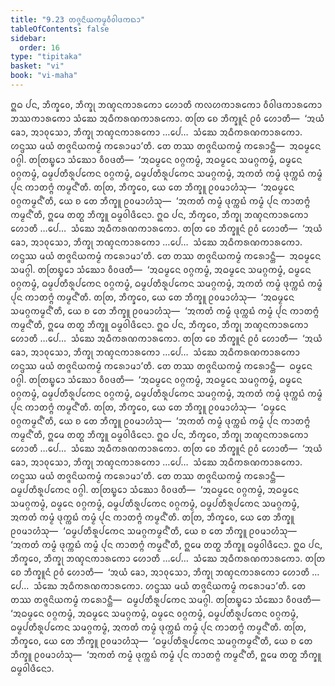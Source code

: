 ```yaml
---
title: "9.23 ᨲᨩ᩠ᨩᨶᩦᨿᨠᨾ᩠ᨾᩅᩥᩅᩤᨴᨠᨳᩣ"
tableOfContents: false
sidebar:
  order: 16
type: "tipitaka"
basket: "vi"
book: "vi-maha"
---
```



<DynamicBreadcrumb />

<Division number="429" book="vi-maha">

<Paragraph number="1875" book="vi-maha">
ᩍᨵ ᨸᨶ, ᨽᩥᨠ᩠ᨡᩅᩮ, ᨽᩥᨠ᩠ᨡᩩ ᨽᨱ᩠ᨯᨶᨠᩣᩁᨠᩮᩣ ᩉᩮᩣᨲᩥ ᨠᩃᩉᨠᩣᩁᨠᩮᩣ ᩅᩥᩅᩤᨴᨠᩣᩁᨠᩮᩣ ᨽᩔᨠᩣᩁᨠᩮᩣ ᩈᩴᨥᩮ ᩋᨵᩥᨠᩁᨱᨠᩣᩁᨠᩮᩣ. ᨲᨲᩕ ᨧᩮ ᨽᩥᨠ᩠ᨡᩪᨶᩴ ᩑᩅᩴ ᩉᩮᩣᨲᩥ—  ‘ᩋᨿᩴ ᨡᩮᩣ, ᩋᩣᩅᩩᩈᩮᩣ, ᨽᩥᨠ᩠ᨡᩩ ᨽᨱ᩠ᨯᨶᨠᩣᩁᨠᩮᩣ …ᨸᩮ…  ᩈᩴᨥᩮ ᩋᨵᩥᨠᩁᨱᨠᩣᩁᨠᩮᩣ. ᩉᨶ᩠ᨴᩔ ᨾᨿᩴ ᨲᨩ᩠ᨩᨶᩦᨿᨠᨾ᩠ᨾᩴ ᨠᩁᩮᩣᨾᩣ’ᨲᩥ. ᨲᩮ ᨲᩔ ᨲᨩ᩠ᨩᨶᩦᨿᨠᨾ᩠ᨾᩴ ᨠᩁᩮᩣᨶ᩠ᨲᩥ—  ᩋᨵᨾ᩠ᨾᩮᨶ ᩅᨣ᩠ᨣᩤ. ᨲᨲᩕᨭ᩠ᨮᩮᩣ ᩈᩴᨥᩮᩣ ᩅᩥᩅᨴᨲᩥ—  ‘ᩋᨵᨾ᩠ᨾᩮᨶ ᩅᨣ᩠ᨣᨠᨾ᩠ᨾᩴ, ᩋᨵᨾ᩠ᨾᩮᨶ ᩈᨾᨣ᩠ᨣᨠᨾ᩠ᨾᩴ, ᨵᨾ᩠ᨾᩮᨶ ᩅᨣ᩠ᨣᨠᨾ᩠ᨾᩴ, ᨵᨾ᩠ᨾᨸᨲᩥᩁᩪᨸᨠᩮᨶ ᩅᨣ᩠ᨣᨠᨾ᩠ᨾᩴ, ᨵᨾ᩠ᨾᨸᨲᩥᩁᩪᨸᨠᩮᨶ ᩈᨾᨣ᩠ᨣᨠᨾ᩠ᨾᩴ, ᩋᨠᨲᩴ ᨠᨾ᩠ᨾᩴ ᨴᩩᨠ᩠ᨠᨭᩴ ᨠᨾ᩠ᨾᩴ ᨸᩩᨶ ᨠᩣᨲᨻ᩠ᨻᩴ ᨠᨾ᩠ᨾᨶ᩺’ᨲᩥ. ᨲᨲᩕ, ᨽᩥᨠ᩠ᨡᩅᩮ, ᨿᩮ ᨲᩮ ᨽᩥᨠ᩠ᨡᩪ ᩑᩅᨾᩣᩉᩴᩈᩩ—  ‘ᩋᨵᨾ᩠ᨾᩮᨶ ᩅᨣ᩠ᨣᨠᨾ᩠ᨾᨶ᩺’ᨲᩥ, ᨿᩮ ᨧ ᨲᩮ ᨽᩥᨠ᩠ᨡᩪ ᩑᩅᨾᩣᩉᩴᩈᩩ—  ‘ᩋᨠᨲᩴ ᨠᨾ᩠ᨾᩴ ᨴᩩᨠ᩠ᨠᨭᩴ ᨠᨾ᩠ᨾᩴ ᨸᩩᨶ ᨠᩣᨲᨻ᩠ᨻᩴ ᨠᨾ᩠ᨾᨶ᩺’ᨲᩥ, ᩍᨾᩮ ᨲᨲ᩠ᨳ ᨽᩥᨠ᩠ᨡᩪ ᨵᨾ᩠ᨾᩅᩤᨴᩥᨶᩮᩣ.
</Paragraph>

</Division>
<Division number="430" book="vi-maha">

<Paragraph number="1876" book="vi-maha">
ᩍᨵ ᨸᨶ, ᨽᩥᨠ᩠ᨡᩅᩮ, ᨽᩥᨠ᩠ᨡᩩ ᨽᨱ᩠ᨯᨶᨠᩣᩁᨠᩮᩣ ᩉᩮᩣᨲᩥ …ᨸᩮ…  ᩈᩴᨥᩮ ᩋᨵᩥᨠᩁᨱᨠᩣᩁᨠᩮᩣ. ᨲᨲᩕ ᨧᩮ ᨽᩥᨠ᩠ᨡᩪᨶᩴ ᩑᩅᩴ ᩉᩮᩣᨲᩥ—  ‘ᩋᨿᩴ ᨡᩮᩣ, ᩋᩣᩅᩩᩈᩮᩣ, ᨽᩥᨠ᩠ᨡᩩ ᨽᨱ᩠ᨯᨶᨠᩣᩁᨠᩮᩣ …ᨸᩮ…  ᩈᩴᨥᩮ ᩋᨵᩥᨠᩁᨱᨠᩣᩁᨠᩮᩣ. ᩉᨶ᩠ᨴᩔ ᨾᨿᩴ ᨲᨩ᩠ᨩᨶᩦᨿᨠᨾ᩠ᨾᩴ ᨠᩁᩮᩣᨾᩣ’ᨲᩥ. ᨲᩮ ᨲᩔ ᨲᨩ᩠ᨩᨶᩦᨿᨠᨾ᩠ᨾᩴ ᨠᩁᩮᩣᨶ᩠ᨲᩥ—  ᩋᨵᨾ᩠ᨾᩮᨶ ᩈᨾᨣ᩠ᨣᩤ. ᨲᨲᩕᨭ᩠ᨮᩮᩣ ᩈᩴᨥᩮᩣ ᩅᩥᩅᨴᨲᩥ—  ‘ᩋᨵᨾ᩠ᨾᩮᨶ ᩅᨣ᩠ᨣᨠᨾ᩠ᨾᩴ, ᩋᨵᨾ᩠ᨾᩮᨶ ᩈᨾᨣ᩠ᨣᨠᨾ᩠ᨾᩴ, ᨵᨾ᩠ᨾᩮᨶ ᩅᨣ᩠ᨣᨠᨾ᩠ᨾᩴ, ᨵᨾ᩠ᨾᨸᨲᩥᩁᩪᨸᨠᩮᨶ ᩅᨣ᩠ᨣᨠᨾ᩠ᨾᩴ, ᨵᨾ᩠ᨾᨸᨲᩥᩁᩪᨸᨠᩮᨶ ᩈᨾᨣ᩠ᨣᨠᨾ᩠ᨾᩴ, ᩋᨠᨲᩴ ᨠᨾ᩠ᨾᩴ ᨴᩩᨠ᩠ᨠᨭᩴ ᨠᨾ᩠ᨾᩴ ᨸᩩᨶ ᨠᩣᨲᨻ᩠ᨻᩴ ᨠᨾ᩠ᨾᨶ᩺’ᨲᩥ. ᨲᨲᩕ, ᨽᩥᨠ᩠ᨡᩅᩮ, ᨿᩮ ᨲᩮ ᨽᩥᨠ᩠ᨡᩪ ᩑᩅᨾᩣᩉᩴᩈᩩ—  ‘ᩋᨵᨾ᩠ᨾᩮᨶ ᩈᨾᨣ᩠ᨣᨠᨾ᩠ᨾᨶ᩺’ᨲᩥ, ᨿᩮ ᨧ ᨲᩮ ᨽᩥᨠ᩠ᨡᩪ ᩑᩅᨾᩣᩉᩴᩈᩩ—  ‘ᩋᨠᨲᩴ ᨠᨾ᩠ᨾᩴ ᨴᩩᨠ᩠ᨠᨭᩴ ᨠᨾ᩠ᨾᩴ ᨸᩩᨶ ᨠᩣᨲᨻ᩠ᨻᩴ ᨠᨾ᩠ᨾᨶ᩺’ᨲᩥ, ᩍᨾᩮ ᨲᨲ᩠ᨳ ᨽᩥᨠ᩠ᨡᩪ ᨵᨾ᩠ᨾᩅᩤᨴᩥᨶᩮᩣ.
</Paragraph>

</Division>
<Division number="431" book="vi-maha">

<Paragraph number="1877" book="vi-maha">
ᩍᨵ ᨸᨶ, ᨽᩥᨠ᩠ᨡᩅᩮ, ᨽᩥᨠ᩠ᨡᩩ ᨽᨱ᩠ᨯᨶᨠᩣᩁᨠᩮᩣ ᩉᩮᩣᨲᩥ …ᨸᩮ…  ᩈᩴᨥᩮ ᩋᨵᩥᨠᩁᨱᨠᩣᩁᨠᩮᩣ. ᨲᨲᩕ ᨧᩮ ᨽᩥᨠ᩠ᨡᩪᨶᩴ ᩑᩅᩴ ᩉᩮᩣᨲᩥ—  ‘ᩋᨿᩴ ᨡᩮᩣ, ᩋᩣᩅᩩᩈᩮᩣ, ᨽᩥᨠ᩠ᨡᩩ ᨽᨱ᩠ᨯᨶᨠᩣᩁᨠᩮᩣ …ᨸᩮ…  ᩈᩴᨥᩮ ᩋᨵᩥᨠᩁᨱᨠᩣᩁᨠᩮᩣ ᩉᨶ᩠ᨴᩔ ᨾᨿᩴ ᨲᨩ᩠ᨩᨶᩦᨿᨠᨾ᩠ᨾᩴ ᨠᩁᩮᩣᨾᩣ’ᨲᩥ. ᨲᩮ ᨲᩔ ᨲᨩ᩠ᨩᨶᩦᨿᨠᨾ᩠ᨾᩴ ᨠᩁᩮᩣᨶ᩠ᨲᩥ—  ᨵᨾ᩠ᨾᩮᨶ ᩅᨣ᩠ᨣᩤ. ᨲᨲᩕᨭ᩠ᨮᩮᩣ ᩈᩴᨥᩮᩣ ᩅᩥᩅᨴᨲᩥ—  ‘ᩋᨵᨾ᩠ᨾᩮᨶ ᩅᨣ᩠ᨣᨠᨾ᩠ᨾᩴ, ᩋᨵᨾ᩠ᨾᩮᨶ ᩈᨾᨣ᩠ᨣᨠᨾ᩠ᨾᩴ, ᨵᨾ᩠ᨾᩮᨶ ᩅᨣ᩠ᨣᨠᨾ᩠ᨾᩴ, ᨵᨾ᩠ᨾᨸᨲᩥᩁᩪᨸᨠᩮᨶ ᩅᨣ᩠ᨣᨠᨾ᩠ᨾᩴ, ᨵᨾ᩠ᨾᨸᨲᩥᩁᩪᨸᨠᩮᨶ ᩈᨾᨣ᩠ᨣᨠᨾ᩠ᨾᩴ, ᩋᨠᨲᩴ ᨠᨾ᩠ᨾᩴ ᨴᩩᨠ᩠ᨠᨭᩴ ᨠᨾ᩠ᨾᩴ ᨸᩩᨶ ᨠᩣᨲᨻ᩠ᨻᩴ ᨠᨾ᩠ᨾᨶ᩺’ᨲᩥ. ᨲᨲᩕ, ᨽᩥᨠ᩠ᨡᩅᩮ, ᨿᩮ ᨲᩮ ᨽᩥᨠ᩠ᨡᩪ ᩑᩅᨾᩣᩉᩴᩈᩩ—  ‘ᨵᨾ᩠ᨾᩮᨶ ᩅᨣ᩠ᨣᨠᨾ᩠ᨾᨶ᩺’ᨲᩥ, ᨿᩮ ᨧ ᨲᩮ ᨽᩥᨠ᩠ᨡᩪ ᩑᩅᨾᩣᩉᩴᩈᩩ—  ‘ᩋᨠᨲᩴ ᨠᨾ᩠ᨾᩴ ᨴᩩᨠ᩠ᨠᨭᩴ ᨠᨾ᩠ᨾᩴ ᨸᩩᨶ ᨠᩣᨲᨻ᩠ᨻᩴ ᨠᨾ᩠ᨾᨶ᩺’ᨲᩥ, ᩍᨾᩮ ᨲᨲ᩠ᨳ ᨽᩥᨠ᩠ᨡᩪ ᨵᨾ᩠ᨾᩅᩤᨴᩥᨶᩮᩣ.
</Paragraph>

</Division>
<Division number="432" book="vi-maha">

<Paragraph number="1878" book="vi-maha">
ᩍᨵ ᨸᨶ, ᨽᩥᨠ᩠ᨡᩅᩮ, ᨽᩥᨠ᩠ᨡᩩ ᨽᨱ᩠ᨯᨶᨠᩣᩁᨠᩮᩣ ᩉᩮᩣᨲᩥ …ᨸᩮ…  ᩈᩴᨥᩮ ᩋᨵᩥᨠᩁᨱᨠᩣᩁᨠᩮᩣ. ᨲᨲᩕ ᨧᩮ ᨽᩥᨠ᩠ᨡᩪᨶᩴ ᩑᩅᩴ ᩉᩮᩣᨲᩥ—  ‘ᩋᨿᩴ ᨡᩮᩣ, ᩋᩣᩅᩩᩈᩮᩣ, ᨽᩥᨠ᩠ᨡᩩ ᨽᨱ᩠ᨯᨶᨠᩣᩁᨠᩮᩣ …ᨸᩮ…  ᩈᩴᨥᩮ ᩋᨵᩥᨠᩁᨱᨠᩣᩁᨠᩮᩣ. ᩉᨶ᩠ᨴᩔ ᨾᨿᩴ ᨲᨩ᩠ᨩᨶᩦᨿᨠᨾ᩠ᨾᩴ ᨠᩁᩮᩣᨾᩣ’ᨲᩥ. ᨲᩮ ᨲᩔ ᨲᨩ᩠ᨩᨶᩦᨿᨠᨾ᩠ᨾᩴ ᨠᩁᩮᩣᨶ᩠ᨲᩥ—  ᨵᨾ᩠ᨾᨸᨲᩥᩁᩪᨸᨠᩮᨶ ᩅᨣ᩠ᨣᩤ. ᨲᨲᩕᨭ᩠ᨮᩮᩣ ᩈᩴᨥᩮᩣ ᩅᩥᩅᨴᨲᩥ—  ‘ᩋᨵᨾ᩠ᨾᩮᨶ ᩅᨣ᩠ᨣᨠᨾ᩠ᨾᩴ, ᩋᨵᨾ᩠ᨾᩮᨶ ᩈᨾᨣ᩠ᨣᨠᨾ᩠ᨾᩴ, ᨵᨾ᩠ᨾᩮᨶ ᩅᨣ᩠ᨣᨠᨾ᩠ᨾᩴ, ᨵᨾ᩠ᨾᨸᨲᩥᩁᩪᨸᨠᩮᨶ ᩅᨣ᩠ᨣᨠᨾ᩠ᨾᩴ, ᨵᨾ᩠ᨾᨸᨲᩥᩁᩪᨸᨠᩮᨶ ᩈᨾᨣ᩠ᨣᨠᨾ᩠ᨾᩴ, ᩋᨠᨲᩴ ᨠᨾ᩠ᨾᩴ ᨴᩩᨠ᩠ᨠᨭᩴ ᨠᨾ᩠ᨾᩴ ᨸᩩᨶ ᨠᩣᨲᨻ᩠ᨻᩴ ᨠᨾ᩠ᨾᨶ᩺’ᨲᩥ. ᨲᨲᩕ, ᨽᩥᨠ᩠ᨡᩅᩮ, ᨿᩮ ᨲᩮ ᨽᩥᨠ᩠ᨡᩪ ᩑᩅᨾᩣᩉᩴᩈᩩ—  ‘ᨵᨾ᩠ᨾᨸᨲᩥᩁᩪᨸᨠᩮᨶ ᩈᨾᨣ᩠ᨣᨠᨾ᩠ᨾᨶ᩺’ᨲᩥ, ᨿᩮ ᨧ ᨲᩮ ᨽᩥᨠ᩠ᨡᩪ ᩑᩅᨾᩣᩉᩴᩈᩩ—  ‘ᩋᨠᨲᩴ ᨠᨾ᩠ᨾᩴ ᨴᩩᨠ᩠ᨠᨭᩴ ᨠᨾ᩠ᨾᩴ ᨸᩩᨶ ᨠᩣᨲᨻ᩠ᨻᩴ ᨠᨾ᩠ᨾᨶ᩺’ᨲᩥ, ᩍᨾᩮ ᨲᨲ᩠ᨳ ᨽᩥᨠ᩠ᨡᩪ ᨵᨾ᩠ᨾᩅᩤᨴᩥᨶᩮᩣ.
</Paragraph>

</Division>
<Division number="433" book="vi-maha">

<Paragraph number="1879" book="vi-maha">
ᩍᨵ ᨸᨶ, ᨽᩥᨠ᩠ᨡᩅᩮ, ᨽᩥᨠ᩠ᨡᩩ ᨽᨱ᩠ᨯᨶᨠᩣᩁᨠᩮᩣ ᩉᩮᩣᨲᩥ …ᨸᩮ…  ᩈᩴᨥᩮ ᩋᨵᩥᨠᩁᨱᨠᩣᩁᨠᩮᩣ. ᨲᨲᩕ ᨧᩮ ᨽᩥᨠ᩠ᨡᩪᨶᩴ ᩑᩅᩴ ᩉᩮᩣᨲᩥ—  ‘ᩋᨿᩴ ᨡᩮᩣ, ᩋᩣᩅᩩᩈᩮᩣ, ᨽᩥᨠ᩠ᨡᩩ ᨽᨱ᩠ᨯᨶᨠᩣᩁᨠᩮᩣ ᩉᩮᩣᨲᩥ …ᨸᩮ…  ᩈᩴᨥᩮ ᩋᨵᩥᨠᩁᨱᨠᩣᩁᨠᩮᩣ. ᩉᨶ᩠ᨴᩔ ᨾᨿᩴ ᨲᨩ᩠ᨩᨶᩦᨿᨠᨾ᩠ᨾᩴ ᨠᩁᩮᩣᨾᩣ’ᨲᩥ. ᨲᩮ ᨲᩔ ᨲᨩ᩠ᨩᨶᩦᨿᨠᨾ᩠ᨾᩴ ᨠᩁᩮᩣᨶ᩠ᨲᩥ—  ᨵᨾ᩠ᨾᨸᨲᩥᩁᩪᨸᨠᩮᨶ ᩈᨾᨣ᩠ᨣᩤ. ᨲᨲᩕᨭ᩠ᨮᩮᩣ ᩈᩴᨥᩮᩣ ᩅᩥᩅᨴᨲᩥ—  ‘ᩋᨵᨾ᩠ᨾᩮᨶ ᩅᨣ᩠ᨣᨠᨾ᩠ᨾᩴ, ᩋᨵᨾ᩠ᨾᩮᨶ ᩈᨾᨣ᩠ᨣᨠᨾ᩠ᨾᩴ, ᨵᨾ᩠ᨾᩮᨶ ᩅᨣ᩠ᨣᨠᨾ᩠ᨾᩴ, ᨵᨾ᩠ᨾᨸᨲᩥᩁᩪᨸᨠᩮᨶ ᩅᨣ᩠ᨣᨠᨾ᩠ᨾᩴ, ᨵᨾ᩠ᨾᨸᨲᩥᩁᩪᨸᨠᩮᨶ ᩈᨾᨣ᩠ᨣᨠᨾ᩠ᨾᩴ, ᩋᨠᨲᩴ ᨠᨾ᩠ᨾᩴ ᨴᩩᨠ᩠ᨠᨭᩴ ᨠᨾ᩠ᨾᩴ ᨸᩩᨶ ᨠᩣᨲᨻ᩠ᨻᩴ ᨠᨾ᩠ᨾᨶ᩺’ᨲᩥ. ᨲᨲᩕ, ᨽᩥᨠ᩠ᨡᩅᩮ, ᨿᩮ ᨲᩮ ᨽᩥᨠ᩠ᨡᩪ ᩑᩅᨾᩣᩉᩴᩈᩩ—  ‘ᨵᨾ᩠ᨾᨸᨲᩥᩁᩪᨸᨠᩮᨶ ᩈᨾᨣ᩠ᨣᨠᨾ᩠ᨾᨶ᩺’ᨲᩥ, ᨿᩮ ᨧ ᨲᩮ ᨽᩥᨠ᩠ᨡᩪ ᩑᩅᨾᩣᩉᩴᩈᩩ—  ‘ᩋᨠᨲᩴ ᨠᨾ᩠ᨾᩴ ᨴᩩᨠ᩠ᨠᨭᩴ ᨠᨾ᩠ᨾᩴ ᨸᩩᨶ ᨠᩣᨲᨻ᩠ᨻᩴ ᨠᨾ᩠ᨾᨶ᩺’ᨲᩥ, ᩍᨾᩮ ᨲᨲ᩠ᨳ ᨽᩥᨠ᩠ᨡᩪ ᨵᨾ᩠ᨾᩅᩤᨴᩥᨶᩮᩣ.
</Paragraph>
</Division>